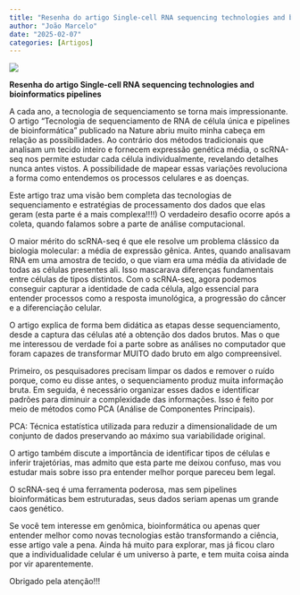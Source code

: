 ```yaml
---
title: "Resenha do artigo Single-cell RNA sequencing technologies and bioinformatics pipelines"
author: "João Marcelo"
date: "2025-02-07"
categories: [Artigos]
---
```


![](images/clipboard-2456758526.png)

**Resenha do artigo Single-cell RNA sequencing technologies and bioinformatics pipelines**

A cada ano, a tecnologia de sequenciamento se torna mais impressionante. O artigo "Tecnologia de sequenciamento de RNA de célula única e pipelines de bioinformática" publicado na Nature abriu muito minha cabeça em relação as possibilidades. Ao contrário dos métodos tradicionais que analisam um tecido inteiro e fornecem expressão genética média, o scRNA-seq nos permite estudar cada célula individualmente, revelando detalhes nunca antes vistos. A possibilidade de mapear essas variações revoluciona a forma como entendemos os processos celulares e as doenças.

Este artigo traz uma visão bem completa das tecnologias de sequenciamento e estratégias de processamento dos dados que elas geram (esta parte é a mais complexa!!!!) O verdadeiro desafio ocorre após a coleta, quando falamos sobre a parte de análise computacional.

O maior mérito do scRNA-seq é que ele resolve um problema clássico da biologia molecular: a média de expressão gênica. Antes, quando analisavam RNA em uma amostra de tecido, o que viam era uma média da atividade de todas as células presentes ali. Isso mascarava diferenças fundamentais entre células de tipos distintos. Com o scRNA-seq, agora podemos conseguir capturar a identidade de cada célula, algo essencial para entender processos como a resposta imunológica, a progressão do câncer e a diferenciação celular.

O artigo explica de forma bem didática as etapas desse sequenciamento, desde a captura das células até a obtenção dos dados brutos. Mas o que me interessou de verdade foi a parte sobre as análises no computador que foram capazes de transformar MUITO dado bruto em algo compreensivel.

Primeiro, os pesquisadores precisam limpar os dados e remover o ruído porque, como eu disse antes, o sequenciamento produz muita informação bruta. Em seguida, é necessário organizar esses dados e identificar padrões para diminuir a complexidade das informações. Isso é feito por meio de métodos como PCA (Análise de Componentes Principais).

PCA: Técnica estatística utilizada para reduzir a dimensionalidade de um conjunto de dados preservando ao máximo sua variabilidade original.

O artigo também discute a importância de identificar tipos de células e inferir trajetórias, mas admito que esta parte me deixou confuso, mas vou estudar mais sobre isso pra entender melhor porque pareceu bem legal.

O scRNA-seq é uma ferramenta poderosa, mas sem pipelines bioinformáticas bem estruturadas, seus dados seriam apenas um grande caos genético.

Se você tem interesse em genômica, bioinformática ou apenas quer entender melhor como novas tecnologias estão transformando a ciência, esse artigo vale a pena. Ainda há muito para explorar, mas já ficou claro que a individualidade celular é um universo à parte, e tem muita coisa ainda por vir aparentemente.

Obrigado pela atenção!!!
